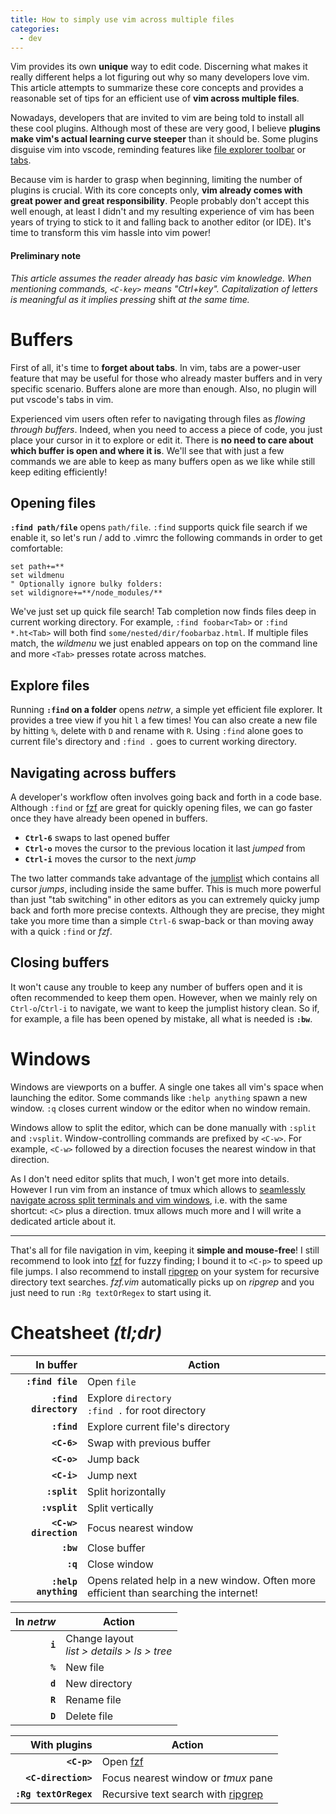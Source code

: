 ```yaml
---
title: How to simply use vim across multiple files
categories:
  - dev
---
```


Vim provides its own **unique** way to edit code. Discerning what makes it really different helps a lot figuring out why so many developers love vim. This article attempts to summarize these core concepts and provides a reasonable set of tips for an efficient use of **vim across multiple files**.

Nowadays, developers that are invited to vim are being told to install all these cool plugins. Although most of these are very good, I believe **plugins make vim's actual learning curve steeper** than it should be. Some plugins disguise vim into vscode, reminding features like [file explorer toolbar](https://github.com/scrooloose/nerdtree) or [tabs](https://github.com/mihaifm/bufstop).

Because vim is harder to grasp when beginning, limiting the number of plugins is crucial. With its core concepts only, **vim already comes with great power and great responsibility**. People probably don't accept this well enough, at least I didn't and my resulting experience of vim has been years of trying to stick to it and falling back to another editor (or IDE). It's time to transform this vim hassle into vim power!

<Toc lang={lang} toc={toc} />

<h4 data-no-toc>Preliminary note</h4>

_This article assumes the reader already has basic vim knowledge. When mentioning commands, `<C-key>` means "Ctrl+key". Capitalization of letters is meaningful as it implies pressing_ shift _at the same time._

# Buffers

First of all, it's time to **forget about tabs**. In vim, tabs are a power-user feature that may be useful for those who already master buffers and in very specific scenario. Buffers alone are more than enough. Also, no plugin will put vscode's tabs in vim.

Experienced vim users often refer to navigating through files as _flowing through buffers_. Indeed, when you need to access a piece of code, you just place your cursor in it to explore or edit it. There is **no need to care about which buffer is open and where it is**. We'll see that with just a few commands we are able to keep as many buffers open as we like while still keep editing efficiently!

## Opening files

**`:find path/file`** opens `path/file`. `:find` supports quick file search if we enable it, so let's run / add to .vimrc the following commands in order to get comfortable:

```vim
set path+=**
set wildmenu
" Optionally ignore bulky folders:
set wildignore+=**/node_modules/**
```

We've just set up quick file search! Tab completion now finds files deep in current working directory. For example, `:find foobar<Tab>` or `:find *.ht<Tab>` will both find `some/nested/dir/foobarbaz.html`. If multiple files match, the _wildmenu_ we just enabled appears on top on the command line and more `<Tab>` presses rotate across matches.

## Explore files

Running **`:find` on a folder** opens _netrw_, a simple yet efficient file explorer. It provides a tree view if you hit `l` a few times! You can also create a new file by hitting `%`, delete with `D` and rename with `R`. Using `:find` alone goes to current file's directory and `:find .` goes to current working directory.

## Navigating across buffers

A developer's workflow often involves going back and forth in a code base. Although `:find` or [fzf](https://github.com/junegunn/fzf.vim) are great for quickly opening files, we can go faster once they have already been opened in buffers.

- **`Ctrl-6`** swaps to last opened buffer
- **`Ctrl-o`** moves the cursor to the previous location it last _jumped_ from
- **`Ctrl-i`** moves the cursor to the next _jump_

The two latter commands take advantage of the [jumplist](https://vim.fandom.com/wiki/Jumping_to_previously_visited_locations) which contains all cursor _jumps_, including inside the same buffer. This is much more powerful than just "tab switching" in other editors as you can extremely quicky jump back and forth more precise contexts. Although they are precise, they might take you more time than a simple `Ctrl-6` swap-back or than moving away with a quick `:find` or _fzf_.

## Closing buffers

It won't cause any trouble to keep any number of buffers open and it is often recommended to keep them open. However, when we mainly rely on `Ctrl-o`/`Ctrl-i` to navigate, we want to keep the jumplist history clean. So if, for example, a file has been opened by mistake, all what is needed is **`:bw`**.


# Windows

Windows are viewports on a buffer. A single one takes all vim's space when launching the editor. Some commands like `:help anything` spawn a new window. `:q` closes current window or the editor when no window remain.

Windows allow to split the editor, which can be done manually with `:split` and `:vsplit`. Window-controlling commands are prefixed by `<C-w>`. For example, `<C-w>` followed by a direction focuses the nearest window in that direction.

As I don't need editor splits that much, I won't get more into details. However I run vim from an instance of tmux which allows to [seamlessly navigate across split terminals and vim windows](https://github.com/christoomey/vim-tmux-navigator), i.e. with the same shortcut: `<C>` plus a direction. tmux allows much more and I will write a dedicated article about it.

---

That's all for file navigation in vim, keeping it **simple and mouse-free**! I still recommend to look into [fzf](https://github.com/junegunn/fzf.vim) for fuzzy finding; I bound it to `<C-p>` to speed up file jumps. I also recommend to install [ripgrep](https://github.com/BurntSushi/ripgrep) on your system for recursive directory text searches. _fzf.vim_ automatically picks up on _ripgrep_ and you just need to run `:Rg textOrRegex` to start using it.


# Cheatsheet _(tl;dr)_

In buffer | Action
--: | ---
**`:find file`** | Open `file`
**`:find directory`** | Explore `directory`<br/>`:find .` for root directory
**`:find`** | Explore current file's directory
**`<C-6>`** | Swap with previous buffer
**`<C-o>`** | Jump back
**`<C-i>`** | Jump next
**`:split`** | Split horizontally
**`:vsplit`** | Split vertically
**`<C-w> direction`** | Focus nearest window
**`:bw`** | Close buffer
**`:q`** | Close window
**`:help anything`** | Opens related help in a new window. Often more efficient than searching the internet!

In _netrw_ | Action
--: | ---
**`i`** | Change layout<br/>_list > details > ls > tree_
**`%`** | New file
**`d`** | New directory
**`R`** | Rename file
**`D`** | Delete file

With plugins | Action
--: | ---
**`<C-p>`** | Open [fzf](https://github.com/junegunn/fzf.vim)
**`<C-direction>`** | Focus nearest window or _tmux_ pane
**`:Rg textOrRegex`** | Recursive text search with [ripgrep](https://github.com/BurntSushi/ripgrep)
